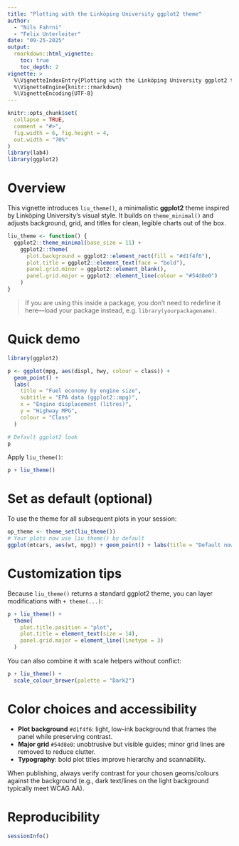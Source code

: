 ```yaml
---
title: "Plotting with the Linköping University ggplot2 theme"
author: 
  - "Nils Fahrni"
  - "Felix Unterleiter"
date: "09-25-2025"
output:
  rmarkdown::html_vignette:
    toc: true
    toc_depth: 2
vignette: >
  %\VignetteIndexEntry{Plotting with the Linköping University ggplot2 theme}
  %\VignetteEngine{knitr::rmarkdown}
  %\VignetteEncoding{UTF-8}
---
```


```r
knitr::opts_chunk$set(
  collapse = TRUE,
  comment = "#>",
  fig.width = 6, fig.height = 4,
  out.width = "70%"
)
library(lab4)
library(ggplot2)
```

# Overview

This vignette introduces `liu_theme()`, a minimalistic **ggplot2** theme inspired by Linköping University's visual style. It builds on `theme_minimal()` and adjusts background, grid, and titles for clean, legible charts out of the box.

```r
liu_theme <- function() {
  ggplot2::theme_minimal(base_size = 11) +
    ggplot2::theme(
      plot.background = ggplot2::element_rect(fill = "#d1f4f6"),
      plot.title = ggplot2::element_text(face = "bold"),
      panel.grid.minor = ggplot2::element_blank(),
      panel.grid.major = ggplot2::element_line(colour = "#54d8e0")
    )
}
```

> If you are using this inside a package, you don't need to redefine it here—load your package instead, e.g. `library(yourpackagename)`.

# Quick demo

```r
library(ggplot2)

p <- ggplot(mpg, aes(displ, hwy, colour = class)) +
  geom_point() +
  labs(
    title = "Fuel economy by engine size",
    subtitle = "EPA data (ggplot2::mpg)",
    x = "Engine displacement (litres)",
    y = "Highway MPG",
    colour = "Class"
  )

# Default ggplot2 look
p
```

Apply `liu_theme()`:

```r
p + liu_theme()
```

# Set as default (optional)

To use the theme for all subsequent plots in your session:

```r
op_theme <- theme_set(liu_theme())
# Your plots now use liu_theme() by default
ggplot(mtcars, aes(wt, mpg)) + geom_point() + labs(title = "Default now: liu_theme()")
```

# Customization tips

Because `liu_theme()` returns a standard ggplot2 theme, you can layer modifications with `+ theme(...)`:

```r
p + liu_theme() +
  theme(
    plot.title.position = "plot",
    plot.title = element_text(size = 14),
    panel.grid.major = element_line(linetype = 3)
  )
```

You can also combine it with scale helpers without conflict:

```r
p + liu_theme() +
  scale_colour_brewer(palette = "Dark2")
```

# Color choices and accessibility

- **Plot background** `#d1f4f6`: light, low-ink background that frames the panel while preserving contrast.
- **Major grid** `#54d8e0`: unobtrusive but visible guides; minor grid lines are removed to reduce clutter.
- **Typography**: bold plot titles improve hierarchy and scannability.

When publishing, always verify contrast for your chosen geoms/colours against the background (e.g., dark text/lines on the light background typically meet WCAG AA).

# Reproducibility

```r
sessionInfo()
```
